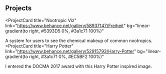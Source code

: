 ## Projects

<ProjectCard
  title="Nootropic Viz"
  link="https://www.behance.net/gallery/58937147/Freiheit"
  bg="linear-gradient(to right, #5393D5 0%, #3a1c71 100%)"
>
  A system for users to see the chemical makeup of common nootropics.
</ProjectCard>
<ProjectCard
  title="Harry Potter"
  link="https://www.behance.net/gallery/52915793/Harry-Potter"
  bg="linear-gradient(to right, #3a1c71 0%, #EC5BF2 100%)"
>
  I entered the DOCMA 2017 award with this Harry Potter inspired image.
</ProjectCard>